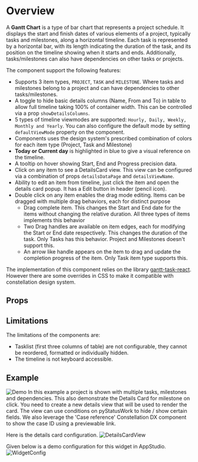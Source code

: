 
<Meta of={DemoStories} />

# Overview

A **Gantt Chart** is a type of bar chart that represents a project schedule. It displays the start and finish dates of various elements of a project, typically tasks and milestones, along a horizontal timeline. Each task is represented by a horizontal bar, with its length indicating the duration of the task, and its position on the timeline showing when it starts and ends.
Additionally, tasks/milestones can also have dependencies on other tasks or projects.

The component support the following features:

- Supports 3 item types, `PROJECT`, `TASK` and `MILESTONE`. Where tasks and milestones belong to a project and can have dependencies to other tasks/milestones.
- A toggle to hide basic details columns (Name, From and To) in table to allow full timeline taking 100% of container width. This can be controlled via a prop `showDetailsColumns`.
- 5 types of timeline viewmodes are supported: `Hourly, Daily, Weekly, Monthly and Yearly`. You can also configure the default mode by setting `defaultViewMode` property on the component.
- Components uses the design system's prescribed combination of colors for each item type (Project, Task and Milestone)
- **Today or Current day** is highlighted in blue to give a visual reference on the timeline.
- A tooltip on hover showing Start, End and Progress precision data.
- Click on any item to see a DetailsCard view. This view can be configured via a combination of props `detailsDataPage` and `detailsViewName`.
- Ability to edit an item from timeline, just click the item and open the details card popup. It has a Edit button in header (pencil icon).
- Double click on any item enables the drag mode editing. Items can be dragged with multiple drag behaviors, each for distinct purpose
  - Drag complete item. This changes the Start and End date for the items without changing the relative duration. All three types of items implements this behavior
  - Two Drag handles are available on item edges, each for modifying the Start or End date respectively. This changes the duration of the task. Only Tasks has this behavior. Project and Milestones doesn't support this.
  - An arrow like handle appears on the item to drag and update the completion progress of the item. Only Task item type supports this.

The implementation of this component relies on the library [gantt-task-react](https://github.com/MaTeMaTuK/gantt-task-react). However there are some overrides in CSS to make it compatible with constellation design system.

<Primary />

## Props

<Controls />

## Limitations

The limitations of the components are:

- Tasklist (first three columns of table) are not configurable, they cannot be reordered, formatted or individually hidden.
- The timeline is not keyboard accessible.

## Example

![Demo](Gantt_Demo.png)
In this example a project is shown with multiple tasks, milestones and dependencies. This also demonstrate the Details Card for milestone on click. You need to create a new details view that will be used to render the card. The view can use conditions on pyStatusWork to hide / show certain fields.
We also leverage the 'Case reference' Constellation DX component to show the case ID using a previewable link.

Here is the details card configuration.
![DetailsCardView](Gantt_DetailsCard.png)

Given below is a demo configuration for this widget in AppStudio.
![WidgetConfig](Gantt_Configuration.png)
